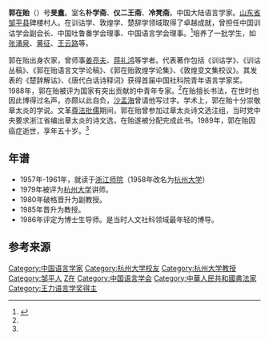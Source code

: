'''郭在贻'''（{{bd|1939年|1月11日|1989年|1月10日|catIdx=G}}）号'''旻盦'''。室名'''朴学斋'''、'''仪二王斋'''、'''冷凳斋'''。中国大陆语言学家。[[山东省|山东省]][[邹平县|邹平县]]碑楼村人。在训诂学、敦煌学、楚辞学领域取得了卓越成就，曾担任中国训诂学会副会长、中国吐鲁番学会理事、中国语言学会理事。<ref name=":0">{{Cite book|title=郭连贻郭在贻信札合集|last=郭|first=宪玉|publisher=浙江古籍出版社|year=2021|isbn=9787554018767|location=杭州}}</ref>培养了一批学生，如[[张涌泉|张涌泉]]、[[黄征|黄征]]、[[王云路|王云路]]等。

郭在贻出身农家，曾师事[[姜亮夫|姜亮夫]]、[[蒋礼鸿|蒋礼鸿]]等学者。代表著作包括《训诂学》、《训诂丛稿》、《郭在贻语言文学论稿》、《郭在贻敦煌学论集》、《敦煌变文集校议》。其发表的《楚辞解诂》、《唐代白话诗释词》获得首届中国社科院青年语言学家奖。1988年，郭在贻被评为国家有突出贡献的中青年专家。<ref name=":0" />在贻擅长书法，在世时也因此博得过名声，亦颇以此自负，[[沙孟海|沙孟海]]曾请他写过字。学术上，郭在贻十分崇敬章太炎的学说。文革[[评法批儒|尊法批儒]]期间，郭在贻曾参加过章太炎诗文选注组，当时党中央要求浙江省编出章太炎的诗文选，在贻遂被分配完成此书。1989年，郭在贻因癌症逝世，享年五十岁。<ref name=":0" />

==年谱==
* 1957年-1961年，就读于[[浙江师院|浙江师院]]（1958年改名为[[杭州大学|杭州大学]]）
* 1979年被评为[[杭州大学|杭州大学]]讲师。
* 1980年破格晋升为副教授。
* 1985年晋升为教授。
* 1986年评定为博士生导师。是当时人文社科领域最年轻的博导。

== 参考来源 ==
{{DEFAULTSORT:GUO}}
[[Category:中国语言学家|Category:中国语言学家]]
[[Category:杭州大学校友|Category:杭州大学校友]]
[[Category:杭州大学教授|Category:杭州大学教授]]
[[Category:邹平人|Category:邹平人]]
[[Category:郭姓|Z在]]
[[Category:中国语言学会|Category:中国语言学会]]
[[Category:中華人民共和國書法家|Category:中華人民共和國書法家]]
[[Category:王力语言学奖得主|Category:王力语言学奖得主]]